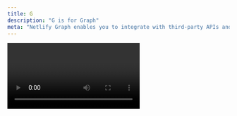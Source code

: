 ```yaml
---
title: G
description: "G is for Graph"
meta: "Netlify Graph enables you to integrate with third-party APIs and services with a nice GraphQL interface."
---
```


<Video id="jlgc8wWcevI" />

Netlify Graph that is. It enables you to integrate with third-party APIs and services with a nice GraphQL interface. No more writing and configuring API specific code. Just connect the API you want to use from the list of services, select an example query or create your own, and then run the query all right in the interface. To work with it locally, you can use the Netlify CLI to generate the handler functions from the queries in the Graph Explorer.